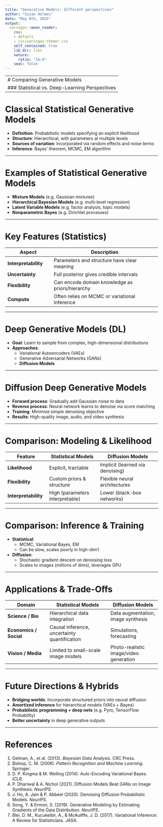 ```yaml
---
title: "Generative Models: different perspectives"
author: "Susan Holmes"
date: "May 8th, 2025"
output:
  xaringan::moon_reader:
    css: 
    - default
    - css/xaringan-themer.css
    self_contained: true
    lib_dir: libs
    nature:
      ratio: "16:9"
    seal: false
---
```



---
# Comparing Generative Models  
### Statistical vs. Deep-Learning Perspectives  
---

# Classical Statistical Generative Models  
- **Definition**: Probabilistic models specifying an explicit likelihood  
- **Structure**: Hierarchical, with parameters at multiple levels  
- **Sources of variation**: Incorporated via random effects and noise terms  
- **Inference**: Bayes’ theorem, MCMC, EM algorithm  

---

# Examples of Statistical Generative Models  
- **Mixture Models** (e.g. Gaussian mixtures)  
- **Hierarchical Bayesian Models** (e.g. multi-level regression)  
- **Latent Variable Models** (e.g. factor analysis, topic models)  
- **Nonparametric Bayes** (e.g. Dirichlet processes)  

---

# Key Features (Statistics)  
| Aspect               | Description                                     |
|----------------------|-------------------------------------------------|
| **Interpretability** | Parameters and structure have clear meaning     |
| **Uncertainty**      | Full posterior gives credible intervals         |
| **Flexibility**      | Can encode domain knowledge as priors/hierarchy |
| **Compute**          | Often relies on MCMC or variational inference   |

---

# Deep Generative Models (DL)  
- **Goal**: Learn to sample from complex, high-dimensional distributions  
- **Approaches**:  
  - Variational Autoencoders (VAEs)  
  - Generative Adversarial Networks (GANs)  
  - **Diffusion Models**  

---

# Diffusion Deep Generative Models  
- **Forward process**: Gradually add Gaussian noise to data  
- **Reverse process**: Neural network learns to denoise via score matching  
- **Training**: Minimize simple denoising objective  
- **Results**: High-quality image, audio, and video synthesis  

---

# Comparison: Modeling & Likelihood  
| Feature               | Statistical Models         | Diffusion Models                |
|-----------------------|----------------------------|---------------------------------|
| **Likelihood**        | Explicit, tractable        | Implicit (learned via denoising)|
| **Flexibility**       | Custom priors & structure  | Flexible neural architectures   |
| **Interpretability**  | High (parameters interpretable) | Lower (black-box networks)  |

---

# Comparison: Inference & Training  
- **Statistical**:  
  - MCMC, Variational Bayes, EM  
  - Can be slow, scales poorly in high-dim’l  
- **Diffusion**:  
  - Stochastic gradient descent on denoising loss  
  - Scales to images (millions of dims), leverages GPU  

---

# Applications & Trade-Offs  
| Domain                  | Statistical Models                 | Diffusion Models             |
|-------------------------|------------------------------------|------------------------------|
| **Science / Bio**       | Hierarchical data integration      | Data augmentation, image synthesis |
| **Economics / Social**  | Causal inference, uncertainty quantification | Simulations, forecasting   |
| **Vision / Media**      | Limited to small-scale image models| Photo-realistic image/video generation |

---

# Future Directions & Hybrids  
- **Bridging worlds**: Incorporate structured priors into neural diffusion  
- **Amortized inference** for hierarchical models (VAEs + Bayes)  
- **Probabilistic programming + deep nets** (e.g. Pyro, TensorFlow Probability)  
- **Better uncertainty** in deep generative outputs  

---

# References  
1. Gelman, A., et al. (2013). *Bayesian Data Analysis*. CRC Press.  
2. Bishop, C. M. (2006). *Pattern Recognition and Machine Learning*. Springer.  
3. D. P. Kingma & M. Welling (2014). Auto-Encoding Variational Bayes. _ICLR_.  
4. P. Dhariwal & A. Nichol (2021). Diffusion Models Beat GANs on Image Synthesis. _NeurIPS_.  
5. J. Ho, A. Jain & P. Abbeel (2020). Denoising Diffusion Probabilistic Models. _NeurIPS_.  
6. Song, Y. & Ermon, S. (2019). Generative Modeling by Estimating Gradients of the Data Distribution. _NeurIPS_.  
7. Blei, D. M., Kucukelbir, A., & McAuliffe, J. D. (2017). Variational Inference: A Review for Statisticians. _JASA_.  


